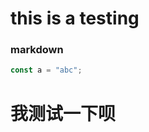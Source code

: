 
# this is a testing

<style>
  {`
        .jsx-title{
            color: blue;
        }
    `}
</style>

### markdown

```js
const a = "abc";
```

<h1 className="jsx-title">我测试一下呗</h1>
<Canvas>
  <Story of={ButtonStories.Large} />
</Canvas>
<ArgsTable of={Button} />
<Story of={ButtonStories.Small} />
<Story of={ButtonStories.Danger} />
